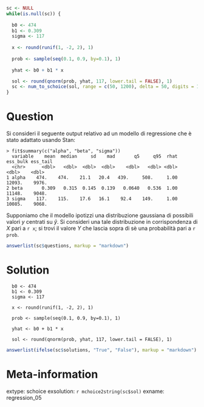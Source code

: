 ```r
sc <- NULL
while(is.null(sc)) {
  
  b0 <- 474
  b1 <- 0.309
  sigma <- 117
  
  x <- round(runif(1, -2, 2), 1)
  
  prob <- sample(seq(0.1, 0.9, by=0.1), 1)
  
  yhat <- b0 + b1 * x 

  sol <- round(qnorm(prob, yhat, 117, lower.tail = FALSE), 1)
  sc <- num_to_schoice(sol, range = c(50, 1200), delta = 50, digits = 1)
}
```

Question
========

Si consideri il seguente output relativo ad un modello di regressione che è stato adattato usando Stan:

````
> fit$summary(c("alpha", "beta", "sigma"))
  variable    mean  median     sd    mad       q5     q95  rhat ess_bulk ess_tail
  <chr>      <dbl>   <dbl>  <dbl>  <dbl>    <dbl>   <dbl> <dbl>    <dbl>    <dbl>
1 alpha    474.    474.    21.1   20.4   439.     508.     1.00   12093.    9976.
2 beta       0.309   0.315  0.145  0.139   0.0640   0.536  1.00   11148.    9048.
3 sigma    117.    115.    17.6   16.1    92.4    149.     1.00   10085.    9068.
````

Supponiamo che il modello ipotizzi una distribuzione gaussiana di possibili valori $y$ centrati su $\hat{y}$. Si consideri una tale distribuzione in corrispondenza di $X$ pari a `r x`; si trovi il valore $Y$ che lascia sopra di sè una probabilità pari a `r prob`.

```r
answerlist(sc$questions, markup = "markdown")
```


Solution
========

````
  b0 <- 474
  b1 <- 0.309
  sigma <- 117
  
  x <- round(runif(1, -2, 2), 1)
  
  prob <- sample(seq(0.1, 0.9, by=0.1), 1)
  
  yhat <- b0 + b1 * x 

  sol <- round(qnorm(prob, yhat, 117, lower.tail = FALSE), 1)
````

```r
answerlist(ifelse(sc$solutions, "True", "False"), markup = "markdown")
```

Meta-information
================
extype: schoice
exsolution: `r mchoice2string(sc$sol)`
exname: regression_05
